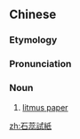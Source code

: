 {{also|石蕊试纸}}
==Chinese==
{{zh-forms|s=石蕊试纸|type=22}}
{{wikipedia|lang=zh}}

===Etymology===
{{zh-compound|石蕊|試紙|litmus|test paper}}

===Pronunciation===
{{zh-pron
|m=shíruǐshìzhǐ
|cat=n
}}

===Noun===
{{zh-noun}}

# {{lb|zh|chemistry}} [[litmus paper]]

[[zh:石蕊試紙]]
